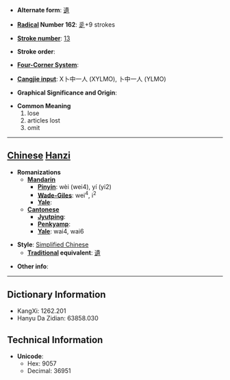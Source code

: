 * '''Alternate form''': [[遺]]

* '''[[Wiktionary:Chinese radical index| Radical]] Number 162''': [[Wiktionary:Chinese radical index 辵|辵]]+9 strokes

* '''[[Wiktionary:Chinese total strokes index|Stroke number]]''': [[Wiktionary:Chinese total strokes index 13|13]]

* '''Stroke order''': 

* '''[[Wiktionary:Chinese four corner index|Four-Corner System]]''': 

* '''[[Wiktionary:Chinese Cangjie index|Cangjie input]]''': X卜中一人 (XYLMO), 卜中一人 (YLMO)

* '''Graphical Significance and Origin''': 

* '''Common Meaning'''
*#lose
*# articles lost
*# omit


----

== [[Chinese]] [[Hanzi]] ==

* '''Romanizations'''
** '''[[Mandarin]]'''
*** '''[[Pinyin]]''': wèi (wei4), yí (yi2)
*** '''[[Wade-Giles]]''': wei<sup>4</sup>, i<sup>2</sup>
*** '''[[Yale]]''': 
** '''[[Cantonese]]'''
*** '''[[Jyutping]]''':
*** '''[[Penkyamp]]''': 
*** '''[[Yale]]''': wai4, wai6

* '''Style''': [[Simplified Chinese]] 
** '''[[Traditional Chinese|Traditional]] equivalent''': [[遺]]

* '''Other info''': 

----

== Dictionary Information ==

* KangXi: 1262.201
* Hanyu Da Zidian: 63858.030

== Technical Information ==

* '''Unicode''':
** Hex: 9057
** Decimal: 36951